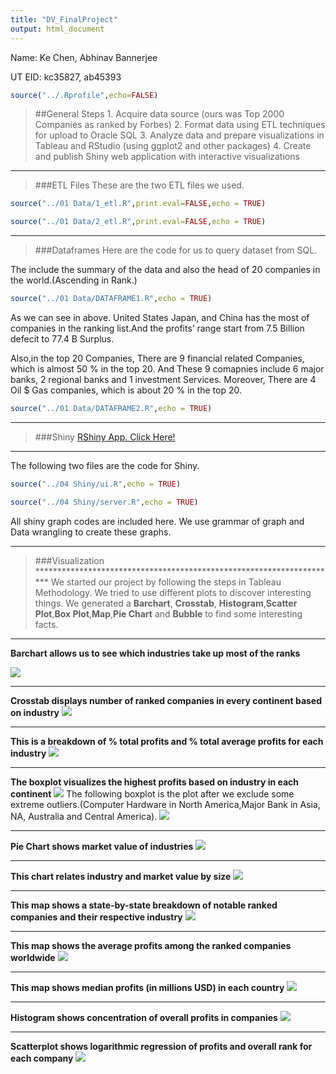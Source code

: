 ```yaml
---
title: "DV_FinalProject"
output: html_document
---
```


Name: Ke Chen, Abhinav Bannerjee

UT EID: kc35827, ab45393

```r
source("../.Rprofile",echo=FALSE)
```

>##General Steps
1. Acquire data source (ours was Top 2000 Companies as ranked by Forbes)
2. Format data using ETL techniques for upload to Oracle SQL
3. Analyze data and prepare visualizations in Tableau and RStudio (using ggplot2 and other packages)
4. Create and publish Shiny web application with interactive visualizations

***********************************************************************

>###ETL Files
These are the two ETL files we used.
```r
source("../01 Data/1_etl.R",print.eval=FALSE,echo = TRUE)
```

```r
source("../01 Data/2_etl.R",print.eval=FALSE,echo = TRUE)
```
**************************************************************
>###Dataframes
Here are the code for us to query dataset from SQL.

The include the summary of the data and also the head of 20 companies in the world.(Ascending in Rank.)
```r
source("../01 Data/DATAFRAME1.R",echo = TRUE)
```
As we can see in above. United States Japan, and China has the most of companies in the ranking list.And the profits' range start from 7.5 Billion defecit to 77.4 B Surplus.

Also,in the top 20 Companies, There are 9 financial related Companies, which is almost 50 % in the top 20. And These 9 comapnies include 6 major banks, 2 regional banks and 1 investment Services. Moreover, There are 4 Oil $ Gas companies, which is about 20 % in the top 20.
```r
source("../01 Data/DATAFRAME2.R",echo = TRUE)
```
******************************************************************
>###Shiny
[RShiny App. Click Here!](https://ckckchen.shinyapps.io/DV_FinalProject)

*******************************************************************

The following two files are the code for Shiny.
```r
source("../04 Shiny/ui.R",echo = TRUE)
```

```r
source("../04 Shiny/server.R",echo = TRUE)
```
All shiny graph codes are included here. We use grammar of graph and Data wrangling to create these graphs.

***********************************************************************



>###Visualization
*********************************************************************
We started our project by following the steps in Tableau Methodology.
We tried to use different plots to discover interesting things.
We generated a __Barchart__, __Crosstab__, __Histogram__,__Scatter Plot__,__Box Plot__,__Map__,__Pie Chart__ and __Bubble__ to find some interesting facts.


**********************************************************************

__Barchart allows us to see which industries take up most of the ranks__

![](./barchart.png)

**********************************************************************


__Crosstab displays number of ranked companies in every continent based on industry__
![](./crosstab.png) 

**********************************************************************

__This is a breakdown of % total profits and % total average profits for each industry__
![](./profit-industry.png)

**********************************************************************


__The boxplot visualizes the highest profits based on industry in each continent__
![](./boxplot.png) 
The following boxplot is the plot after we exclude some extreme outliers.(Computer Hardware in North America,Major Bank in Asia, NA, Australia and Central America).
![](./boxplot2.png)

**********************************************************************

__Pie Chart shows market value of industries__
![](./piechart.jpg)

**********************************************************************

__This chart relates industry and market value by size__
![](./marketvalue.png) 

**********************************************************************

__This map shows a state-by-state breakdown of notable ranked companies and their respective industry__
![](./USRank.png) 

**********************************************************************


__This map shows the average profits among the ranked companies worldwide__
![](./avgprofits.png) 

**********************************************************************

__This map shows median profits (in millions USD) in each country__
![](./medianprofits.png) 

**********************************************************************

__Histogram shows concentration of overall profits in companies__
![](./histogram.png) 

**********************************************************************

__Scatterplot shows logarithmic regression of profits and overall rank for each company__
![](./scatterplot.png) 





